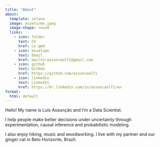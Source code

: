 ```yaml
---
title: "About"
about:
  template: solana
  image: assets/me.jpeg
  image-shape: round
  links:
    - icon: folder
      text: CV
      href: cv.qmd
    - icon: envelope
      text: Email
      href: mailto:assuncaolfi@gmail.com
    - icon: github
      text: GitHub
      href: https://github.com/assuncaolfi
    - icon: linkedin
      text: LinkedIn
      href: https://br.linkedin.com/in/assuncaolfi/en
format:
  html: default
---
```


Hello! My name is Luís Assunção and I'm a Data Scientist.

I help people make better decisions under uncertainty through experimentation,
causal inference and probabilistic modeling.

I also enjoy hiking, music and woodworking. I live with my partner and our
ginger cat in Belo Horizonte, Brazil.
